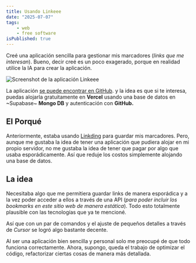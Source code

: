 ```yaml
---
title: Usando Linkeee
date: "2025-07-07"
tags: 
    - web
    - free software
isPublished: true
---
```


Creé una aplicación sencilla para gestionar mis marcadores (*links que me interesan*). 
Bueno, decir creé es un poco exagerado, porque en realidad utilice la IA para crear la aplicación.

![Screenshot de la aplicación Linkeee](https://storage.juanberrios.com/linkeee_screenshot.webp "Screenshot de la aplicación Linkeee")

La aplicación <a href="https://github.com/byjuanberrios/linkeee" rel="noreferrer noopener" target="_blank">se puede encontrar en GitHub</a>. y la idea 
es que si te interesa, puedas alojarla gratuitamente en **Vercel** usando una base de datos en ~Supabase~ **Mongo DB** y autenticación con **GitHub.**

## El Porqué

Anteriormente, estaba usando [Linkding](/posts/linkding) para guardar mis marcadores. Pero, aunque me gustaba la idea de tener una aplicación que pudiera alojar en mi propio servidor,
no me gustaba la idea de tener que pagar por algo que usaba esporádicamente. Así que reduje los costos simplemente alojando una base de datos.

## La idea

Necesitaba algo que me permitiera guardar links de manera esporádica y a la vez poder acceder a ellos a través de una API 
(*para poder incluir los bookmarks en este sitio web de manera estática*). Todo esto totalmente plausible con las tecnologías que ya te mencioné.

Así que con un par de comandos y el ajuste de pequeños detalles a través de *Cursor* se logró algo bastante decente.

Al ser una aplicación bien sencilla y personal solo me preocupé de que todo funciona correctamente. 
Ahora, supongo, queda el trabajo de optimizar el código, refactorizar ciertas cosas de manera más detallada.

